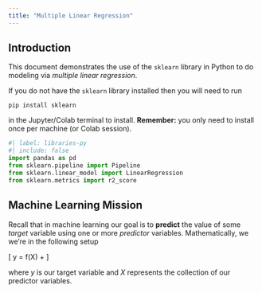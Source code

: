 ```yaml
---
title: "Multiple Linear Regression"
---
```


## Introduction

This document demonstrates the use of the `sklearn` library in Python to do modeling via *multiple linear regression*.

::: callout-note
If you do not have the `sklearn` library installed then you will need to run

`pip install sklearn`

in the Jupyter/Colab terminal to install. **Remember:** you only need to install once per machine (or Colab session).
:::

```python
#| label: libraries-py
#| include: false
import pandas as pd
from sklearn.pipeline import Pipeline
from sklearn.linear_model import LinearRegression
from sklearn.metrics import r2_score
```

## Machine Learning Mission

Recall that in machine learning our goal is to **predict** the value of some *target* variable using one or more *predictor* variables. Mathematically, we we're in the following setup

\[
y = f(X) + \epsilon
\]

where $y$ is our target variable and $X$ represents the collection of our predictor variables.
